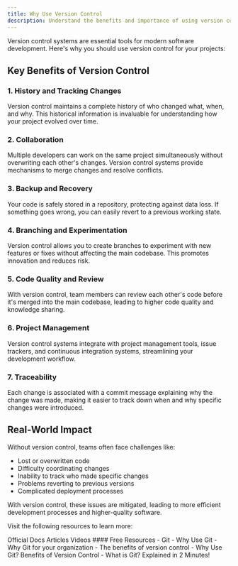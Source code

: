 ```yaml
---
title: Why Use Version Control
description: Understand the benefits and importance of using version control systems in software development
---
```


Version control systems are essential tools for modern software development. Here's why you should use version control for your projects:

## Key Benefits of Version Control

### 1. History and Tracking Changes
Version control maintains a complete history of who changed what, when, and why. This historical information is invaluable for understanding how your project evolved over time.

### 2. Collaboration
Multiple developers can work on the same project simultaneously without overwriting each other's changes. Version control systems provide mechanisms to merge changes and resolve conflicts.

### 3. Backup and Recovery
Your code is safely stored in a repository, protecting against data loss. If something goes wrong, you can easily revert to a previous working state.

### 4. Branching and Experimentation
Version control allows you to create branches to experiment with new features or fixes without affecting the main codebase. This promotes innovation and reduces risk.

### 5. Code Quality and Review
With version control, team members can review each other's code before it's merged into the main codebase, leading to higher code quality and knowledge sharing.

### 6. Project Management
Version control systems integrate with project management tools, issue trackers, and continuous integration systems, streamlining your development workflow.

### 7. Traceability
Each change is associated with a commit message explaining why the change was made, making it easier to track down when and why specific changes were introduced.

## Real-World Impact

Without version control, teams often face challenges like:
- Lost or overwritten code
- Difficulty coordinating changes
- Inability to track who made specific changes
- Problems reverting to previous versions
- Complicated deployment processes

With version control, these issues are mitigated, leading to more efficient development processes and higher-quality software.

Visit the following resources to learn more:

<Tabs defaultValue="article">
<TabsList>
<TabsTrigger value="official">Official Docs</TabsTrigger>
<TabsTrigger value="article">Articles</TabsTrigger>
<TabsTrigger value="video">Videos</TabsTrigger>
</TabsList>
#### Free Resources
<TabsContent value="official">
- <Link href="https://git-scm.com/book/en/v2/Getting-Started-Why-Use-Git">Git - Why Use Git</Link>
</TabsContent>
<TabsContent value="article">
- <Link href="https://www.atlassian.com/git/tutorials/why-git">Why Git for your organization</Link>
- <Link href="https://about.gitlab.com/topics/version-control/">The benefits of version control</Link>
</TabsContent>
<TabsContent value="video">
- <Link href="https://www.youtube.com/watch?v=K0mgc3efx-A">Why Use Git? Benefits of Version Control</Link>
- <Link href="https://www.youtube.com/watch?v=2ReR1YJrNOM">What is Git? Explained in 2 Minutes!</Link>
</TabsContent>
</Tabs>

<Outlet path="1-getting-started/what-is-git/why-use-version-control" />
